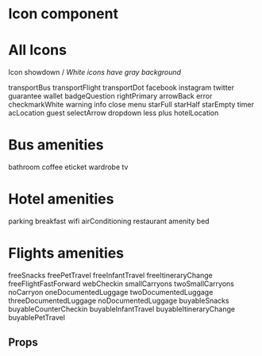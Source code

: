 
<Meta title="Atoms|Icon" component={Icon} />

# Icon component

<Preview>
  <Story name="Icon Story">
    <Icon
      size={select(
        'Size',
        {
          Small: 'S',
          Medium: 'M',
          Large: 'L',
          XLarge: 'XL',
        },
        'L'
      )}
      hasMargin={boolean('Has magin?', false)}
      type={text('Type', 'twitter')}
      margin={number('Margin - px', 10)}
    />
  </Story>
</Preview>

# All Icons

Icon showdown / *White icons have gray background*

<Preview>
  <Story name="All Icons">
    <Spacing direction="vertical" sizeVertical="XL">
      <Spacing direction="horizontal" sizeHorizontal="M" flex="1" isResponsive>
        <Spacing direction="vertical" alignItems="center">
          <Icon size="L" type="transportBus"/>
          <Text size="M">transportBus</Text>
        </Spacing>
        <Spacing direction="vertical" alignItems="center">
          <Icon size="L" type="transportFlight"/>
          <Text size="M">transportFlight</Text>
        </Spacing>      
        <Spacing direction="vertical" alignItems="center">
          <Icon size="L" type="transportDot"/>
          <Text size="M">transportDot</Text>
        </Spacing>
        <Spacing direction="vertical" alignItems="center">
          <Icon size="L" type="facebook"/>
          <Text size="M">facebook</Text>
        </Spacing>
        <Spacing direction="vertical" alignItems="center">
          <Icon size="L" type="instagram"/>
          <Text size="M">instagram</Text>
        </Spacing>
     </Spacing>
     <Spacing direction="horizontal" sizeHorizontal="M" flex="1" isResponsive>
        <Spacing direction="vertical" alignItems="center">
          <Icon size="L" type="twitter"/>
          <Text size="M">twitter</Text>
        </Spacing>      
        <Spacing direction="vertical" alignItems="center">
          <Icon size="L" type="guarantee"/>
          <Text size="M">guarantee</Text>
        </Spacing>
        <Spacing direction="vertical" alignItems="center">
          <Icon size="L" type="wallet"/>
          <Text size="M">wallet</Text>
        </Spacing>
        <Spacing direction="vertical" alignItems="center">
          <Icon size="L" type="badgeQuestion"/>
          <Text size="M">badgeQuestion</Text>
        </Spacing>
        <Spacing direction="vertical" alignItems="center">
          <Icon size="L" type="rightPrimary"/>
          <Text size="M">rightPrimary</Text>
        </Spacing>  
     </Spacing>
     <Spacing direction="horizontal" sizeHorizontal="M" flex="1" isResponsive>
        <Spacing direction="vertical" alignItems="center">
          <Icon size="L" type="arrowBack"/>
          <Text size="M">arrowBack</Text>
        </Spacing>
        <Spacing direction="vertical" alignItems="center">
          <Icon size="L" type="error"/>
          <Text size="M">error</Text>
        </Spacing>
        <Spacing direction="vertical" alignItems="center">
          <Icon size="L" type="checkmarkWhite"/>
          <Text size="M">checkmarkWhite</Text>
        </Spacing>
        <Spacing direction="vertical" alignItems="center">
          <Icon size="L" type="warning"/>
          <Text size="M">warning</Text>
        </Spacing>      
        <Spacing direction="vertical" alignItems="center">
          <Icon size="L" type="info"/>
          <Text size="M">info</Text>
        </Spacing>
     </Spacing>
     <Spacing direction="horizontal" sizeHorizontal="M" flex="1" isResponsive>
        <Spacing direction="vertical" alignItems="center">
          <Icon size="L" type="close"/>
          <Text size="M">close</Text>
        </Spacing>
        <Spacing direction="vertical" alignItems="center">
          <Icon size="L" type="menu"/>
          <Text size="M">menu</Text>
        </Spacing>    
        <Spacing direction="vertical" alignItems="center">
          <Icon size="L" type="starFull"/>
          <Text size="M">starFull</Text>
        </Spacing>
        <Spacing direction="vertical" alignItems="center">
          <Icon size="L" type="starHalf"/>
          <Text size="M">starHalf</Text>
        </Spacing>
        <Spacing direction="vertical" alignItems="center">
          <Icon size="L" type="starEmpty"/>
          <Text size="M">starEmpty</Text>
        </Spacing>
     </Spacing>
     <Spacing direction="horizontal" sizeHorizontal="M" flex="1" isResponsive>
        <Spacing direction="vertical" alignItems="center">
          <Icon size="L" type="timer"/>
          <Text size="M">timer</Text>
        </Spacing>      
        <Spacing direction="vertical" alignItems="center">
          <Icon size="L" type="acLocation"/>
          <Text size="M">acLocation</Text>
        </Spacing>
        <Spacing direction="vertical" alignItems="center">
          <Icon size="L" type="guest"/>
          <Text size="M">guest</Text>
        </Spacing>
        <Spacing direction="vertical" alignItems="center">
          <Icon size="L" type="selectArrow"/>
          <Text size="M">selectArrow</Text>
        </Spacing>
        <Spacing direction="vertical" alignItems="center">
          <Icon size="L" type="dropdown"/>
          <Text size="M">dropdown</Text>
        </Spacing>   
     </Spacing>
     <Spacing direction="horizontal" sizeHorizontal="M" flex="1" isResponsive>
        <Spacing direction="vertical" alignItems="center">
          <Icon size="L" type="less"/>
          <Text size="M">less</Text>
        </Spacing>
        <Spacing direction="vertical" alignItems="center">
          <Icon size="L" type="plus"/>
          <Text size="M">plus</Text>
        </Spacing>
        <Spacing direction="vertical" alignItems="center">
          <Icon size="L" type="hotelLocation"/>
          <Text size="M">hotelLocation</Text>
        </Spacing>
        <Spacing direction="vertical" alignItems="center">
          <Icon size="L" type="error"/>
        </Spacing>
        <Spacing direction="vertical" alignItems="center">
          <Icon size="L" type="error"/>
        </Spacing>
     </Spacing>
    </Spacing>
  </Story>
</Preview>

# Bus amenities

<Preview>
  <Story name="Bus amenities">
    <Spacing direction="vertical" sizeVertical="XL">
      <Spacing direction="horizontal" sizeHorizontal="M" flex="1" isResponsive>
        <Spacing direction="vertical" alignItems="center">
          <Icon size="L" type="bathroom"/>
          <Text size="M">bathroom</Text>
        </Spacing>
        <Spacing direction="vertical" alignItems="center">
          <Icon size="L" type="coffee"/>
          <Text size="M">coffee</Text>
        </Spacing>      
        <Spacing direction="vertical" alignItems="center">
          <Icon size="L" type="eticket"/>
          <Text size="M">eticket</Text>
        </Spacing>
        <Spacing direction="vertical" alignItems="center">
          <Icon size="L" type="wardrobe"/>
          <Text size="M">wardrobe</Text>
        </Spacing> 
        <Spacing direction="vertical" alignItems="center">
          <Icon size="L" type="tv"/>
          <Text size="M">tv</Text>
        </Spacing>
     </Spacing>
    </Spacing>
  </Story>
</Preview>

# Hotel amenities

<Preview>
  <Story name="Hotel amenities">
    <Spacing direction="vertical" sizeVertical="XL">
      <Spacing direction="horizontal" sizeHorizontal="M" flex="1" isResponsive>
        <Spacing direction="vertical" alignItems="center">
          <Icon size="L" type="parking"/>
          <Text size="M">parking</Text>
        </Spacing>
        <Spacing direction="vertical" alignItems="center">
          <Icon size="L" type="breakfast"/>
          <Text size="M">breakfast</Text>
        </Spacing>      
        <Spacing direction="vertical" alignItems="center">
          <Icon size="L" type="wifi"/>
          <Text size="M">wifi</Text>
        </Spacing>
        <Spacing direction="vertical" alignItems="center">
          <Icon size="L" type="airConditioning"/>
          <Text size="M">airConditioning</Text>
        </Spacing>
        <Spacing direction="vertical" alignItems="center">
          <Icon size="L" type="restaurant"/>
          <Text size="M">restaurant</Text>
        </Spacing>
     </Spacing>
     <Spacing direction="horizontal" sizeHorizontal="M" flex="1" isResponsive>
        <Spacing direction="vertical" alignItems="center">
          <Icon size="L" type="amenity"/>
          <Text size="M">amenity</Text>
        </Spacing>
        <Spacing direction="vertical" alignItems="center">
          <Icon size="L" type="bed"/>
          <Text size="M">bed</Text>
        </Spacing>      
        <Spacing direction="vertical" alignItems="center">
          <Icon size="L" type="error"/>
        </Spacing>
        <Spacing direction="vertical" alignItems="center">
          <Icon size="L" type="error"/>
        </Spacing>
        <Spacing direction="vertical" alignItems="center">
          <Icon size="L" type="error"/>
        </Spacing>
     </Spacing>
    </Spacing>
  </Story>
</Preview>

# Flights amenities

<Preview>
  <Story name="Flights amenities">
    <Spacing direction="vertical" sizeVertical="XL">
      <Spacing direction="horizontal" sizeHorizontal="M" flex="1" isResponsive>
        <Spacing direction="vertical" alignItems="center">
          <Icon size="L" type="freeSnacks"/>
          <Text size="M">freeSnacks</Text>
        </Spacing>
        <Spacing direction="vertical" alignItems="center">
          <Icon size="L" type="freePetTravel"/>
          <Text size="M">freePetTravel</Text>
        </Spacing>
        <Spacing direction="vertical" alignItems="center">
          <Icon size="L" type="freeInfantTravel"/>
          <Text size="M">freeInfantTravel</Text>
        </Spacing>
        <Spacing direction="vertical" alignItems="center">
          <Icon size="L" type="freeItineraryChange"/>
          <Text size="M">freeItineraryChange</Text>
        </Spacing>
     </Spacing>
     <Spacing direction="horizontal" sizeHorizontal="M" flex="1" isResponsive>
        <Spacing direction="vertical" alignItems="center">
          <Icon size="L" type="freeFlightFastForward"/>
          <Text size="M">freeFlightFastForward</Text>
        </Spacing>
        <Spacing direction="vertical" alignItems="center">
          <Icon size="L" type="webCheckin"/>
          <Text size="M">webCheckin</Text>
        </Spacing>
       <Spacing direction="vertical" alignItems="center">
          <Icon size="L" type="smallCarryons"/>
          <Text size="M">smallCarryons</Text>
        </Spacing>
        <Spacing direction="vertical" alignItems="center">
          <Icon size="L" type="twoSmallCarryons"/>
          <Text size="M">twoSmallCarryons</Text>
        </Spacing>
     </Spacing>
     <Spacing direction="horizontal" sizeHorizontal="M" flex="1" isResponsive>
        <Spacing direction="vertical" alignItems="center">
          <Icon size="L" type="noCarryon"/>
          <Text size="M">noCarryon</Text>
        </Spacing>
        <Spacing direction="vertical" alignItems="center">
          <Icon size="L" type="oneDocumentedLuggage"/>
          <Text size="M">oneDocumentedLuggage</Text>
        </Spacing>
        <Spacing direction="vertical" alignItems="center">
          <Icon size="L" type="twoDocumentedLuggage"/>
          <Text size="M">twoDocumentedLuggage</Text>
        </Spacing>
       <Spacing direction="vertical" alignItems="center">
          <Icon size="L" type="threeDocumentedLuggage"/>
          <Text size="M">threeDocumentedLuggage</Text>
        </Spacing>
     </Spacing>
     <Spacing direction="horizontal" sizeHorizontal="M" flex="1" isResponsive>
        <Spacing direction="vertical" alignItems="center">
          <Icon size="L" type="noDocumentedLuggage"/>
          <Text size="M">noDocumentedLuggage</Text>
        </Spacing>
        <Spacing direction="vertical" alignItems="center">
          <Icon size="L" type="buyableSnacks"/>
          <Text size="M">buyableSnacks</Text>
        </Spacing>
        <Spacing direction="vertical" alignItems="center">
          <Icon size="L" type="buyableCounterCheckin"/>
          <Text size="M">buyableCounterCheckin</Text>
        </Spacing>      
        <Spacing direction="vertical" alignItems="center">
          <Icon size="L" type="buyableInfantTravel"/>
          <Text size="M">buyableInfantTravel</Text>
        </Spacing>
     </Spacing>
     <Spacing direction="horizontal" sizeHorizontal="M" flex="1" isResponsive>
        <Spacing direction="vertical" alignItems="center">
          <Icon size="L" type="buyableItineraryChange"/>
          <Text size="M">buyableItineraryChange</Text>
        </Spacing>
        <Spacing direction="vertical" alignItems="center">
          <Icon size="L" type="buyablePetTravel"/>
          <Text size="M">buyablePetTravel</Text>
        </Spacing>
        <Spacing direction="vertical" alignItems="center">
          <Icon size="L" type="error"/>
        </Spacing>
        <Spacing direction="vertical" alignItems="center">
          <Icon size="L" type="error"/>
        </Spacing>
     </Spacing>
    </Spacing>
  </Story>
</Preview>

## Props

<Props of={Icon} />
